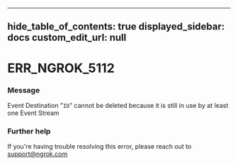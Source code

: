 
---
hide_table_of_contents: true
displayed_sidebar: docs
custom_edit_url: null
---


# ERR_NGROK_5112

### Message
Event Destination "`ID`" cannot be deleted because it is still in use by at least one Event Stream

### Further help
If you're having trouble resolving this error, please reach out to [support@ngrok.com](mailto:support@ngrok.com?subject=Help%20with%20ERR_NGROK_5112)


<ErrorDetails error='err_ngrok_5112' />
